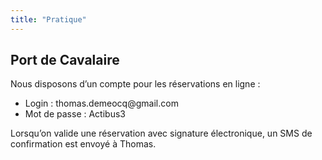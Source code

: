 ```yaml
---
title: "Pratique"
---
```


## Port de Cavalaire

Nous disposons d'un compte pour les réservations en ligne :

- Login : thomas.demeocq@gmail.com
- Mot de passe : Actibus3

Lorsqu'on valide une réservation avec signature électronique, un SMS de confirmation est envoyé à Thomas.